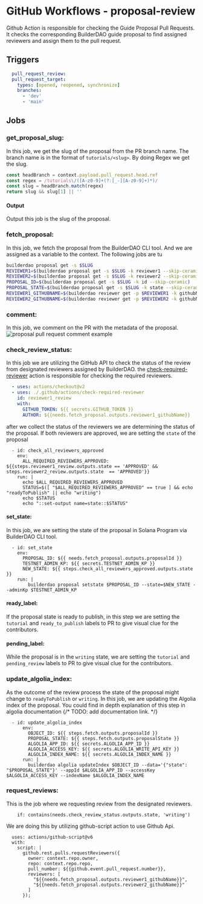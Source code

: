 
# GitHub Workflows - proposal-review
Github Action is responsible for checking the Guide Proposal Pull Requests. 
It checks the corresponding BuilderDAO guide proposal to find assigned reviewers and assign them to the pull request.


## Triggers

```yaml
  pull_request_review:
  pull_request_target:
    types: [opened, reopened, synchronize]
    branches:
      - 'dev'
      - 'main'
```

## Jobs
  ### get_proposal_slug:
  In this job, we get the slug of the proposal from the PR branch name. 
  The branch name is in the format of `tutorials/<slug>`. By doing Regex we get the slug.
  ```js
  const headBranch = context.payload.pull_request.head.ref
  const regex = /tutorials\/([A-z0-9]+(?:[_-][A-z0-9]+)*)/
  const slug = headBranch.match(regex)
  return slug && slug[1] || ''
  ```
  #### Output 
  Output this job is the slug of the proposal.

  ### fetch_proposal:
  In this job, we fetch the proposal from the BuilderDAO CLI tool. 
  And we are assigned as a variable to the context. The following jobs are tu
  ```bash
  builderdao proposal get -s $SLUG
  REVIEWER1=$(builderdao proposal get -s $SLUG -k reviewer1 --skip-ceramic)
  REVIEWER2=$(builderdao proposal get -s $SLUG -k reviewer2 --skip-ceramic)
  PROPOSAL_ID=$(builderdao proposal get -s $SLUG -k id --skip-ceramic)
  PROPOSAL_STATE=$(builderdao proposal get -s $SLUG -k state --skip-ceramic)
  REVIEWER1_GITHUBNAME=$(builderdao reviewer get -p $REVIEWER1 -k githubName)
  REVIEWER2_GITHUBNAME=$(builderdao reviewer get -p $REVIEWER2 -k githubName)
  ```
  ### comment:
  In this job, we comment on the PR with the metadata of the proposal.
  ![proposal pull request comment example](./proposal-guide-comment.png)

  ### check_review_status:
  In this job we are utilizing the GitHub API to check the status of the review from designated reviewers assigned by BuilderDAO.
  the [check-required-reviewer](../github_actions/check-required-reviewer) action is responsible for checking the required reviewers.
  ```yaml
    - uses: actions/checkout@v2
    - uses: ./.github/actions/check-required-reviewer
      id: reviewer1_review
      with:
        GITHUB_TOKEN: ${{ secrets.GITHUB_TOKEN }}
        AUTHOR: ${{needs.fetch_proposal.outputs.reviewer1_githubName}}
  ```
  after we collect the status of the reviewers we are determining the status of the proposal. 
  If both reviewers are approved, we are setting the `state` of the proposal
  ```
    - id: check_all_reviewers_approved
      env:
        ALL_REQUIRED_REVIEWERS_APPROVED: ${{steps.reviewer1_review.outputs.state == 'APPROVED' && steps.reviewer2_review.outputs.state  == 'APPROVED'}}
      run: |
        echo $ALL_REQUIRED_REVIEWERS_APPROVED
        STATUS=$([ "$ALL_REQUIRED_REVIEWERS_APPROVED" == true ] && echo "readyToPublish" || echo "writing")
        echo $STATUS
        echo "::set-output name=state::$STATUS"
  ```
  #### set_state:
  In this job, we are setting the state of the proposal in Solana Program via BuilderDAO CLI tool.
  ```
    - id: set_state
      env:
        PROPOSAL_ID: ${{ needs.fetch_proposal.outputs.proposalId }}
        TESTNET_ADMIN_KP: ${{ secrets.TESTNET_ADMIN_KP }}
        NEW_STATE: ${{ steps.check_all_reviewers_approved.outputs.state }}
      run: |
          builderdao proposal setstate $PROPOSAL_ID --state=$NEW_STATE --adminKp $TESTNET_ADMIN_KP
  ```
  #### ready_label:
  If the proposal state is ready to publish, in this step we are setting the `tutorial` and `ready_to_publish` labels to PR to give 
  visual clue for the contributors. 
  #### pending_label:
  While the proposal is in the `writing` state, we are setting the `tutorial` and `pending_review` labels to PR to give
  visual clue for the contributors.

  ### update_algolia_index:
  As the outcome of the review process the state of the proposal might change to `readyToPublish` or `writing`. 
  In this job, we are updating the Algolia index of the proposal. You could find in depth explanation of this step in algolia documentation {/* TODO: add documentation link. */}
  ```
    - id: update_algolia_index
        env:
          OBJECT_ID: ${{ steps.fetch.outputs.proposalId }}
          PROPOSAL_STATE: ${{ steps.fetch.outputs.proposalState }}
          ALGOLIA_APP_ID: ${{ secrets.ALGOLIA_APP_ID }}
          ALGOLIA_ACCESS_KEY: ${{ secrets.ALGOLIA_WRITE_API_KEY }}
          ALGOLIA_INDEX_NAME: ${{ secrets.ALGOLIA_INDEX_NAME }}
        run: |
          builderdao algolia updateIndex $OBJECT_ID --data='{"state": "$PROPOSAL_STATE"}' --appId $ALGOLIA_APP_ID --accessKey $ALGOLIA_ACCESS_KEY --indexName $ALGOLIA_INDEX_NAME
  ```
  ### request_reviews:
  This is the job where we requesting review from the designated reviewers.
  ```
      if: contains(needs.check_review_status.outputs.state, 'writing')
  ```
  We are doing this by utilizing github-script action to use Github Api. 
  ```
    uses: actions/github-script@v6
    with:
      script: |
        github.rest.pulls.requestReviewers({
          owner: context.repo.owner,
          repo: context.repo.repo,
          pull_number: ${{github.event.pull_request.number}},
          reviewers: [
            "${{needs.fetch_proposal.outputs.reviewer1_githubName}}",
            "${{needs.fetch_proposal.outputs.reviewer2_githubName}}"
          ]
        });
  ```




<Authors date="April 27th, 2022">
  <Author name="Necmttn" link="https://twitter.com/Necmttn" />
</Authors>